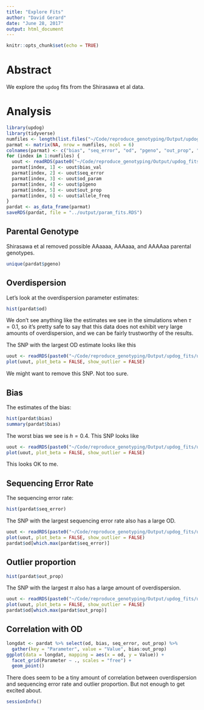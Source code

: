 ```yaml
---
title: "Explore Fits"
author: "David Gerard"
date: "June 28, 2017"
output: html_document
---
```


```r
knitr::opts_chunk$set(echo = TRUE)
```

# Abstract

We explore the `updog` fits from the Shirasawa et al data.

# Analysis

```r
library(updog)
library(tidyverse)
numfiles <- length(list.files("~/Code/reproduce_genotyping/Output/updog_fits/"))
parmat <- matrix(NA, nrow = numfiles, ncol = 6)
colnames(parmat) <- c("bias", "seq_error", "od", "pgeno", "out_prop", "allele_freq")
for (index in 1:numfiles) {
  uout <- readRDS(paste0("~/Code/reproduce_genotyping/Output/updog_fits/uout", index, ".RDS"))
  parmat[index, 1] <- uout$bias_val
  parmat[index, 2] <- uout$seq_error
  parmat[index, 3] <- uout$od_param
  parmat[index, 4] <- uout$p1geno
  parmat[index, 5] <- uout$out_prop
  parmat[index, 6] <- uout$allele_freq
}
pardat <- as_data_frame(parmat)
saveRDS(pardat, file = "../output/param_fits.RDS")
```

## Parental Genotype

Shirasawa et al removed possible AAaaaa, AAAaaa, and AAAAaa parental genotypes.

```r
unique(pardat$pgeno)
```

## Overdispersion

Let's look at the overdispersion parameter estimates:
```r
hist(pardat$od)
```
We don't see anything like the estimates we see in the simulations when $\tau = 0.1$, so it's pretty safe to say that this data does not exhibit very large amounts of overdispersion, and we can be fairly trustworthy of the results.

The SNP with the largest OD estimate looks like this
```r
uout <- readRDS(paste0("~/Code/reproduce_genotyping/Output/updog_fits/uout", which.max(pardat$od), ".RDS"))
plot(uout, plot_beta = FALSE, show_outlier = FALSE)
```
We might want to remove this SNP. Not too sure.

## Bias

The estimates of the bias:
```r
hist(pardat$bias)
summary(pardat$bias)
```

The worst bias we see is $h = 0.4$. This SNP looks like

```r
uout <- readRDS(paste0("~/Code/reproduce_genotyping/Output/updog_fits/uout", which.min(pardat$bias), ".RDS"))
plot(uout, plot_beta = FALSE, show_outlier = FALSE)
```

This looks OK to me.

## Sequencing Error Rate

The sequencing error rate:
```r
hist(pardat$seq_error)
```

The SNP with the largest sequencing error rate also has a large OD.
```r
uout <- readRDS(paste0("~/Code/reproduce_genotyping/Output/updog_fits/uout", which.max(pardat$seq_error), ".RDS"))
plot(uout, plot_beta = FALSE, show_outlier = FALSE)
pardat$od[which.max(pardat$seq_error)]
```




## Outlier proportion


```r
hist(pardat$out_prop)
```

The SNP with the largest $\pi$ also has a large amount of overdispersion.
```r
uout <- readRDS(paste0("~/Code/reproduce_genotyping/Output/updog_fits/uout", which.max(pardat$out_prop), ".RDS"))
plot(uout, plot_beta = FALSE, show_outlier = FALSE)
pardat$od[which.max(pardat$out_prop)]
```

## Correlation with OD

```r
longdat <- pardat %>% select(od, bias, seq_error, out_prop) %>%
  gather(key = "Parameter", value = "Value", bias:out_prop)
ggplot(data = longdat, mapping = aes(x = od, y = Value)) +
  facet_grid(Parameter ~ ., scales = "free") +
  geom_point()
```

There does seem to be a tiny amount of correlation between overdispersion and sequencing error rate and outlier proportion. But not enough to get excited about.


```r
sessionInfo()
```
